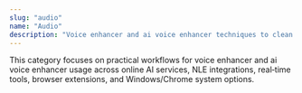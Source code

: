 ```yaml
---
slug: "audio"
name: "Audio"
description: "Voice enhancer and ai voice enhancer techniques to clean up dialogue, remove noise, and improve clarity—covering audio enhancer, ai audio enhancer, and system‑level options for podcasts and videos."
---
```


This category focuses on practical workflows for voice enhancer and ai voice enhancer usage across online AI services, NLE integrations, real‑time tools, browser extensions, and Windows/Chrome system options.

